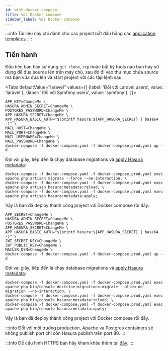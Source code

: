 ```yaml
---
id: with-docker-compose
title: Với Docker compose
sidebar_label: Với Docker compose
---
```



:::info
Tài liệu này chỉ dành cho các project bắt đầu bằng các [application templates](../02-installation/02-application-templates.md).
:::

## Tiến hành 

Đầu tiên bạn hãy sử dụng `git clone`, `scp` hoặc bất kỳ tools nào bạn hay sử dụng để đưa source lên trên máy chủ, sau đó đi vào
thư mục chứa source mà bạn vừa đưa lên và start project với các tập lệnh sau:

<Tabs
defaultValue="laravel"
values={[
{label: 'Đối với Laravel users', value: 'laravel'},
{label: 'Đối với Symfony users', value: 'symfony'},
]}>
<TabItem value="laravel">

```shell
APP_KEY=ChangeMe \
HASURA_ADMIN_SECRET=ChangeMe \
POSTGRES_PASSWORD=ChangeMe \
APP_HASURA_SECRET=ChangeMe \
APP_HASURA_BASIC_AUTH="$(printf hasura:${APP_HASURA_SECRET} | base64 -)" \
MAIL_HOST=ChangeMe \
MAIL_PORT=ChangeMe \
MAIL_USERNAME=ChangeMe \
MAIL_PASSWORD=ChangeMe \
docker-compose -f docker-compose.yaml -f docker-compose.prod.yaml up -d
```

Đợi vài giây, tiếp đến là chạy database migrations và [apply Hasura metadata](../07-manage-metadata/02-apply-metadata.md):

```shell
docker-compose -f docker-compose.yaml -f docker-compose.prod.yaml exec apache php artisan migrate --force --no-interaction; \
docker-compose -f docker-compose.yaml -f docker-compose.prod.yaml exec apache php artisan hasura:metadata:reload; \
docker-compose -f docker-compose.yaml -f docker-compose.prod.yaml exec apache php artisan hasura:metadata:apply;
```

Vậy là bạn đã deploy thành công project với Docker compose rồi đấy.

</TabItem>
<TabItem value="symfony">

```shell
APP_SECRET=ChangeMe \
HASURA_ADMIN_SECRET=ChangeMe \
POSTGRES_PASSWORD=ChangeMe \
APP_HASURA_SECRET=ChangeMe \
APP_HASURA_BASIC_AUTH="$(printf hasura:${APP_HASURA_SECRET} | base64 -)" \
JWT_SECRET_KEY=ChangeMe \
JWT_PUBLIC_KEY=ChangeMe \
MAILER_DSN=ChangeMe \
docker-compose -f docker-compose.yaml -f docker-compose.prod.yaml up -d
```

Đợi vài giây, tiếp đến là chạy database migrations và [apply Hasura metadata](../07-manage-metadata/02-apply-metadata.md):

```shell
docker-compose -f docker-compose.yaml -f docker-compose.prod.yaml exec apache php bin/console doctrine:migrations:migrate --allow-no-migration --no-interaction; \
docker-compose -f docker-compose.yaml -f docker-compose.prod.yaml exec apache php bin/console hasura:metadata:reload; \
docker-compose -f docker-compose.yaml -f docker-compose.prod.yaml exec apache php bin/console hasura:metadata:apply;
```

Vậy là bạn đã deploy thành công project với Docker compose rồi đấy.

</TabItem>
</Tabs>

:::info
Đối với môi trường production, Apache và Postgres containers sẽ không publish port chỉ còn Hasura publish trên port 80. 
:::

:::info
Để cấu hình HTTPS bạn hãy kham khảo thêm tại [đây](https://hasura.io/docs/latest/graphql/core/deployment/enable-https.html). 
:::
